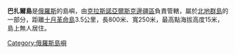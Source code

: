 '''巴扎爾島'''是[[俄羅斯|俄羅斯]]的島嶼，由[[克拉斯諾亞爾斯克邊疆區|克拉斯諾亞爾斯克邊疆區]]負責管轄，屬於[[北地群島|北地群島]]的一部分，距離[[十月革命島|十月革命島]]3.5公里，長800米、寬250米，最高點海拔高度15米，島上無人居住。

{{Russia-geo-stub}}
[[Category:俄羅斯島嶼|Category:俄羅斯島嶼]]
